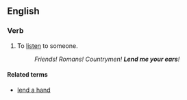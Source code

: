 ==English==

===Verb===
{{en-verb|head=[[lend]] an [[ear]]|lends an ear|lending an ear|lent an ear}}

# {{lb|en|idiom}} To [[listen]] to someone.
#: ''Friends! Romans! Countrymen! '''Lend me your ears'''!''

====Related terms====
* [[lend a hand]]
